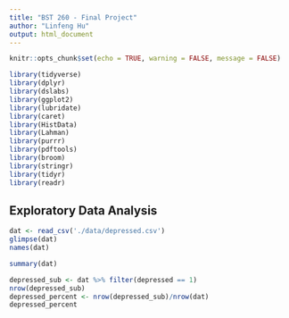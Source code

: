 ```yaml
---
title: "BST 260 - Final Project"
author: "Linfeng Hu"
output: html_document
---
```


```r
knitr::opts_chunk$set(echo = TRUE, warning = FALSE, message = FALSE)
```

```r
library(tidyverse) 
library(dplyr)
library(dslabs)
library(ggplot2)
library(lubridate) 
library(caret)
library(HistData)
library(Lahman)
library(purrr)
library(pdftools)
library(broom)
library(stringr)
library(tidyr)
library(readr)
```


## Exploratory Data Analysis
```r
dat <- read_csv('./data/depressed.csv')
glimpse(dat)
names(dat)
```

```r
summary(dat)
```

```r
depressed_sub <- dat %>% filter(depressed == 1)
nrow(depressed_sub)
depressed_percent <- nrow(depressed_sub)/nrow(dat)
depressed_percent
```





